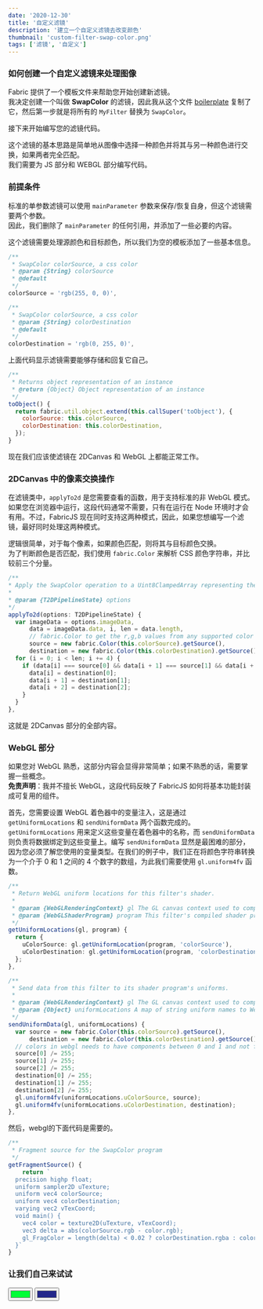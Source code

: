 ```yaml
---
date: '2020-12-30'
title: '自定义滤镜'
description: '建立一个自定义滤镜去改变颜色'
thumbnail: 'custom-filter-swap-color.png'
tags: ['滤镜', '自定义']
---
```



### 如何创建一个自定义滤镜来处理图像

Fabric 提供了一个模板文件来帮助您开始创建新滤镜。  
我决定创建一个叫做 **SwapColor** 的滤镜，因此我从这个文件 [boilerplate](https://github.com/fabricjs/fabric.js/blob/master/src/filters/Boilerplate.ts) 复制了它，然后第一步就是将所有的 `MyFilter` 替换为 `SwapColor`。

接下来开始编写您的滤镜代码。

这个滤镜的基本思路是简单地从图像中选择一种颜色并将其与另一种颜色进行交换，如果两者完全匹配。  
我们需要为 JS 部分和 WEBGL 部分编写代码。

### 前提条件

标准的单参数滤镜可以使用 `mainParameter` 参数来保存/恢复自身，但这个滤镜需要两个参数。  
因此，我们删除了 `mainParameter` 的任何引用，并添加了一些必要的内容。

这个滤镜需要处理源颜色和目标颜色，所以我们为空的模板添加了一些基本信息。


```js
/**
 * SwapColor colorSource, a css color
 * @param {String} colorSource
 * @default
 */
colorSource = 'rgb(255, 0, 0)',

/**
 * SwapColor colorSource, a css color
 * @param {String} colorDestination
 * @default
 */
colorDestination = 'rgb(0, 255, 0)',
```
上面代码显示滤镜需要能够存储和回复它自己。

```js
/**
 * Returns object representation of an instance
 * @return {Object} Object representation of an instance
 */
toObject() {
  return fabric.util.object.extend(this.callSuper('toObject'), {
    colorSource: this.colorSource,
    colorDestination: this.colorDestination,
  });
}
```

现在我们应该使滤镜在 2DCanvas 和 WebGL 上都能正常工作。

### 2DCanvas 中的像素交换操作

在滤镜类中，`applyTo2d` 是您需要查看的函数，用于支持标准的非 WebGL 模式。  
如果您在浏览器中运行，这段代码通常不需要，只有在运行在 Node 环境时才会有用。不过，FabricJS 现在同时支持这两种模式，因此，如果您想编写一个滤镜，最好同时处理这两种模式。

逻辑很简单，对于每个像素，如果颜色匹配，则将其与目标颜色交换。  
为了判断颜色是否匹配，我们使用 `fabric.Color` 来解析 CSS 颜色字符串，并比较前三个分量。


```ts
/**
* Apply the SwapColor operation to a Uint8ClampedArray representing the pixels of an image.
*
* @param {T2DPipelineState} options
*/
applyTo2d(options: T2DPipelineState) {
  var imageData = options.imageData,
      data = imageData.data, i, len = data.length,
      // fabric.Color to get the r,g,b values from any supported color string
      source = new fabric.Color(this.colorSource).getSource(),
      destination = new fabric.Color(this.colorDestination).getSource();
  for (i = 0; i < len; i += 4) {
    if (data[i] === source[0] && data[i + 1] === source[1] && data[i + 2] === source[2]) {
      data[i] = destination[0];
      data[i + 1] = destination[1];
      data[i + 2] = destination[2];
    }
  }
},
```

这就是 2DCanvas 部分的全部内容。

### WebGL 部分

如果您对 WebGL 熟悉，这部分内容会显得非常简单；如果不熟悉的话，需要掌握一些概念。  
**免责声明**：我并不擅长 WebGL，这段代码反映了 FabricJS 如何将基本功能封装成可复用的组件。

首先，您需要设置 WebGL 着色器中的变量注入，这是通过 `getUniformLocations` 和 `sendUniformData` 两个函数完成的。  
`getUniformLocations` 用来定义这些变量在着色器中的名称，而 `sendUniformData` 则负责将数据绑定到这些变量上。编写 `sendUniformData` 显然是最困难的部分，因为您必须了解您使用的变量类型。在我们的例子中，我们正在将颜色字符串转换为一个介于 0 和 1 之间的 4 个数字的数组，为此我们需要使用 `gl.uniform4fv` 函数。

```ts
/**
 * Return WebGL uniform locations for this filter's shader.
 *
 * @param {WebGLRenderingContext} gl The GL canvas context used to compile this filter's shader.
 * @param {WebGLShaderProgram} program This filter's compiled shader program.
 */
getUniformLocations(gl, program) {
  return {
    uColorSource: gl.getUniformLocation(program, 'colorSource'),
    uColorDestination: gl.getUniformLocation(program, 'colorDestination'),
  };
},

/**
 * Send data from this filter to its shader program's uniforms.
 *
 * @param {WebGLRenderingContext} gl The GL canvas context used to compile this filter's shader.
 * @param {Object} uniformLocations A map of string uniform names to WebGLUniformLocation objects
 */
sendUniformData(gl, uniformLocations) {
  var source = new fabric.Color(this.colorSource).getSource(),
      destination = new fabric.Color(this.colorDestination).getSource();
  // colors in webgl needs to have components between 0 and 1 and not from 0 to 255
  source[0] /= 255;
  source[1] /= 255;
  source[2] /= 255;
  destination[0] /= 255;
  destination[1] /= 255;
  destination[2] /= 255;
  gl.uniform4fv(uniformLocations.uColorSource, source);
  gl.uniform4fv(uniformLocations.uColorDestination, destination);
},
```
然后，webgl的下面代码是需要的。

```ts
/**
 * Fragment source for the SwapColor program
 */
getFragmentSource() {
    return `
  precision highp float;
  uniform sampler2D uTexture;
  uniform vec4 colorSource;
  uniform vec4 colorDestination;
  varying vec2 vTexCoord;
  void main() {
    vec4 color = texture2D(uTexture, vTexCoord);
    vec3 delta = abs(colorSource.rgb - color.rgb);
    gl_FragColor = length(delta) < 0.02 ? colorDestination.rgba : color;
  }`
}
```

### 让我们自己来试试

<input type="color" id="colorSource" value="#00ff36" />
<input type="color" id="colorDestination" value="#23278a" />
<canvas id="canvas" width="500" height="620" ></canvas>
<InputEventAttacher client:idle />